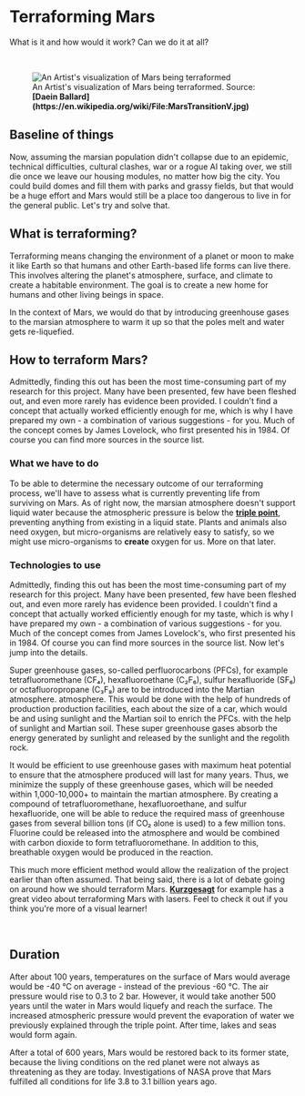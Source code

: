 
# Terraforming Mars
What is it and how would it work? Can we do it at all?

<br />
<figure>
<Image src={require(".//../../../resources/images/terraforming.png")} alt="An Artist's visualization of Mars being terraformed" />
<figcaption>An Artist's visualization of Mars being terraformed. Source: <strong>[Daein Ballard](https://en.wikipedia.org/wiki/File:MarsTransitionV.jpg)</strong></figcaption>
</figure>

## Baseline of things
Now, assuming the marsian population didn't collapse due to an epidemic, technical difficulties, cultural clashes, war or a rogue AI taking over, we still die once we leave our housing modules, no matter how big the city. You could build domes and fill them with parks and grassy fields, but that would be a huge effort and Mars would still be a place too dangerous to live in for the general public. Let's try and solve that.

## What is terraforming?
Terraforming means changing the environment of a planet or moon to make it like Earth so that humans and other Earth-based life forms can live there. This involves altering the planet's atmosphere, surface, and climate to create a habitable environment. The goal is to create a new home for humans and other living beings in space.

In the context of Mars, we would do that by introducing greenhouse gases to the marsian atmosphere to warm it up so that the poles melt and water gets re-liquefied. 

## How to terraform Mars?
Admittedly, finding this out has been the most time-consuming part of my research for this project. Many have been presented, few have been fleshed out, and even more rarely has evidence been provided.
I couldn't find a concept that actually worked efficiently enough for me, which is why I have prepared my own - a combination of various suggestions - for you. Much of the concept comes by James Lovelock, who first presented his in 1984. Of course you can find more sources in the source list.

### What we have to do
To be able to determine the necessary outcome of our terraforming process, we'll have to assess what is currently preventing life from surviving on Mars. As of right now, the marsian atmosphere doesn't support liquid water because the atmospheric pressure is below the <strong>[triple point](https://en.wikipedia.org/wiki/Triple_point)</strong>, preventing anything from existing in a liquid state. Plants and animals also need oxygen, but micro-organisms are relatively easy to satisfy, so we might use micro-organisms to <strong>create</strong> oxygen for us. More on that later.

### Technologies to use
Admittedly, finding this out has been the most time-consuming part of my research for this project. Many have been presented, few have been fleshed out, and even more rarely has evidence been provided. I couldn't find a concept that actually worked efficiently enough for my taste, which is why I have prepared my own - a combination of various suggestions - for you. Much of the concept comes from James Lovelock's, who first presented his in 1984. Of course you can find more sources in the source list. Now let's jump into the details.

Super greenhouse gases, so-called perfluorocarbons (PFCs), for example tetrafluoromethane (CF₄), hexafluoroethane (C₂F₆), sulfur hexafluoride 
(SF₆) or octafluoropropane (C₃F₈) are to be introduced into the Martian atmosphere. 
atmosphere. This would be done with the help of hundreds of production 
production facilities, each about the size of a car, which would be 
and using sunlight and the Martian soil to enrich the PFCs. 
with the help of sunlight and Martian soil. These super greenhouse gases absorb the energy generated by sunlight and 
released by the sunlight and the regolith rock. 

It 
would be efficient to use greenhouse gases with maximum heat
potential to ensure that the atmosphere produced will last for many years. Thus, we minimize the 
supply of these greenhouse gases, which will be needed within 1,000-10,000+ to maintain the martian atmosphere.
By creating a compound of tetrafluoromethane, hexafluoroethane, and 
sulfur hexafluoride, one will be able to reduce the required mass of 
greenhouse gases from several billion tons (if CO₂ alone is used) to a few million tons. Fluorine 
could be released into the atmosphere and would be combined with 
carbon dioxide to form tetrafluoromethane. In addition to this, 
breathable oxygen would be produced in the reaction. 

This much more efficient method would allow the realization of the 
project earlier than often assumed. That being said, there is a lot of debate going on around how we should terraform Mars. <strong>[Kurzgesagt](https://www.youtube.com/@kurzgesagt)</strong> for example has a great video about terraforming Mars with lasers. Feel to check it out if you think you're more of a visual learner!

<br />
<YoutubeEmbed embedId="HpcTJW4ur54" />

## Duration
After about 100 years, temperatures on the surface of Mars would average 
would be -40 °C on average - instead of the previous -60 °C. The 
air pressure would rise to 0.3 to 2 bar. However, it would take another 
500 years until the water in Mars would liquefy and reach the surface. The increased atmospheric pressure would prevent the 
evaporation of water we previously explained through the triple point. After time, lakes and seas would form again.

After a total of 600 years, Mars would be restored back to its former state, because the living conditions on the
red planet were not always as threatening as they are today. 
Investigations of NASA prove that Mars fulfilled all conditions for life 3.8 to 3.1 billion years ago.

<Analytics />